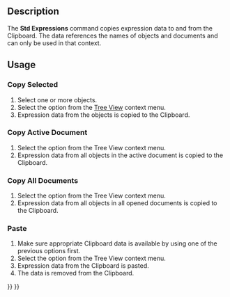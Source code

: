 <languages/>
<translate>

<!--T:1-->
{{Docnav
|[[Std_VarSet|VarSet]]
|[[Part_SelectFilter|Part SelectFilter]]
|[[Std_Base|Std Base]]
|IconL=Std_VarSet.svg
|IconR=Part_SelectFilter.svg
|IconC=Freecad.svg
}}

<!--T:2-->
{{GuiCommand
|Name=Std Expressions
|Workbenches=All
}}

== Description == <!--T:3-->

<!--T:4-->
The '''Std Expressions''' command copies expression data to and from the Clipboard. The data references the names of objects and documents and can only be used in that context.

</translate>
{{Code|lang=text|code=
##@@ Height Unnamed#Cylinder.ExpressionEngine (Cylinder)
##@@
Box.Width

##@@ Radius Unnamed#Cylinder.ExpressionEngine (Cylinder)
##@@
Box.Length
}}
<translate>
<!--T:5-->
{{Caption|Example Clipboard data}}

== Usage == <!--T:6-->

=== Copy Selected === <!--T:7-->

<!--T:8-->
# Select one or more objects.
# Select the {{MenuCommand|Expression Actions → Copy Selected}} option from the [[Tree_View|Tree View]] context menu.
# Expression data from the objects is copied to the Clipboard.

=== Copy Active Document === <!--T:9-->

<!--T:10-->
# Select the {{MenuCommand|Expression Actions → Copy Active Document}} option from the Tree View context menu.
# Expression data from all objects in the active document is copied to the Clipboard.

=== Copy All Documents === <!--T:11-->

<!--T:12-->
# Select the {{MenuCommand|Expression Actions → Copy All Documents}} option from the Tree View context menu.
# Expression data from all objects in all opened documents is copied to the Clipboard.

=== Paste === <!--T:13-->

<!--T:14-->
# Make sure appropriate Clipboard data is available by using one of the previous options first.
# Select the {{MenuCommand|Expression Actions → Paste}} option from the Tree View context menu.
# Expression data from the Clipboard is pasted.
# The data is removed from the Clipboard.


<!--T:15-->
{{Docnav
|[[Std_VarSet|VarSet]]
|[[Part_SelectFilter|Part SelectFilter]]
|[[Std_Base|Std Base]]
|IconL=Std_VarSet.svg
|IconR=Part_SelectFilter.svg
|IconC=Freecad.svg
}}

</translate>
{{Std_Base_navi{{#translation:}}}}
{{Userdocnavi{{#translation:}}}}
